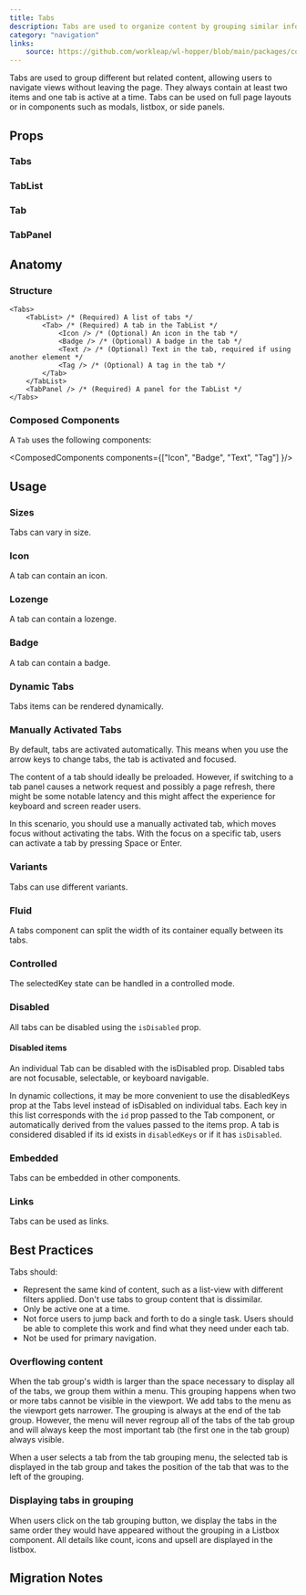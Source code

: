 ```yaml
---
title: Tabs
description: Tabs are used to organize content by grouping similar information on the same page.
category: "navigation"
links:
    source: https://github.com/workleap/wl-hopper/blob/main/packages/components/src/tabs/src/Tabs.tsx
---
```


Tabs are used to group different but related content, allowing users to navigate views without leaving the page.
They always contain at least two items and one tab is active at a time.
Tabs can be used on full page layouts or in components such as modals, listbox, or side panels.

<Example src="tabs/docs/preview" isOpen />

## Props

### Tabs

<PropTable component="Tabs" />

### TabList

<PropTable component="TabList" />

### Tab

<PropTable component="Tab" />

### TabPanel

<PropTable component="TabPanel" />

## Anatomy

### Structure

```tsx
<Tabs>
    <TabList> /* (Required) A list of tabs */
        <Tab> /* (Required) A tab in the TabList */
            <Icon /> /* (Optional) An icon in the tab */
            <Badge /> /* (Optional) A badge in the tab */
            <Text /> /* (Optional) Text in the tab, required if using another element */
            <Tag /> /* (Optional) A tag in the tab */
        </Tab>
    </TabList>
    <TabPanel /> /* (Required) A panel for the TabList */
</Tabs>
```

### Composed Components

A `Tab` uses the following components:

<ComposedComponents components={["Icon", "Badge", "Text", "Tag"] }/>

## Usage

### Sizes

Tabs can vary in size.

<Example src="tabs/docs/size" />

### Icon

A tab can contain an icon.

<Example src="tabs/docs/icon" />

### Lozenge

A tab can contain a lozenge.

<Example src="tabs/docs/lozenge" />

### Badge

A tab can contain a badge.

<Example src="tabs/docs/badge" />

### Dynamic Tabs

Tabs items can be rendered dynamically.

<Example src="tabs/docs/dynamic" />

### Manually Activated Tabs

By default, tabs are activated automatically. This means when you use the arrow keys to change tabs, the tab is activated and focused.

<Callout variant="information">
The content of a tab should ideally be preloaded. However, if switching to a tab panel causes a network request and possibly a page refresh, there might be some notable latency and this might affect the experience for keyboard and screen reader users.
</Callout>

In this scenario, you should use a manually activated tab, which moves focus without activating the tabs. With the focus on a specific tab, users can activate a tab by pressing Space or Enter.

<Example src="tabs/docs/manual" />

### Variants

Tabs can use different variants.

<Example src="tabs/docs/variant" />

### Fluid

A tabs component can split the width of its container equally between its tabs.

<Example src="tabs/docs/fluid" />

### Controlled

The selectedKey state can be handled in a controlled mode.

<Example src="tabs/docs/controlled" />

### Disabled

All tabs can be disabled using the `isDisabled` prop.

<Example src="tabs/docs/disabled" />

#### Disabled items

An individual Tab can be disabled with the isDisabled prop. Disabled tabs are not focusable, selectable, or keyboard navigable.

<Example src="tabs/docs/disabledItems" />

In dynamic collections, it may be more convenient to use the disabledKeys prop at the Tabs level instead of isDisabled on individual tabs.
Each key in this list corresponds with the `id` prop passed to the Tab component, or automatically derived from the values passed to the items prop.
A tab is considered disabled if its id exists in `disabledKeys` or if it has `isDisabled`.

<Example src="tabs/docs/disabledKeys" />

### Embedded

Tabs can be embedded in other components.

<Example src="tabs/docs/embedded" />

### Links

Tabs can be used as links.

<Example src="tabs/docs/links" />

## Best Practices

Tabs should:

- Represent the same kind of content, such as a list-view with different filters applied. Don't use tabs to group content that is dissimilar.
- Only be active one at a time.
- Not force users to jump back and forth to do a single task. Users should be able to complete this work and find what they need under each tab.
- Not be used for primary navigation.

### Overflowing content

When the tab group's width is larger than the space necessary to display all of the tabs, we group them within a menu. This grouping happens when two or more tabs cannot be visible in the viewport. We add tabs to the menu as the viewport gets narrower. The grouping is always at the end of the tab group.
However, the menu will never regroup all of the tabs of the tab group and will always keep the most important tab (the first one in the tab group) always visible.

When a user selects a tab from the tab grouping menu, the selected tab is displayed in the tab group and takes the position of the tab that was to the left of the grouping.

### Displaying tabs in grouping

When users click on the tab grouping button, we display the tabs in the same order they would have appeared without the grouping in a Listbox component. All details like count, icons and upsell are displayed in the listbox.

## Migration Notes

<MigrateGuide src="tabs/docs/migration-notes" />
